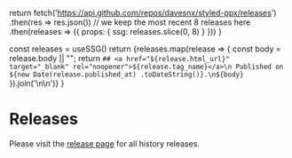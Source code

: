 
  return fetch('https://api.github.com/repos/davesnx/styled-ppx/releases')
    .then(res => res.json())
    // we keep the most recent 8 releases here
    .then(releases => ({ props: { ssg: releases.slice(0, 8) } }))
}

  const releases = useSSG()
  return <Markdown>{releases.map(release => {
    const body = release.body || "";
    return `## <a href="${release.html_url}" target="_blank" rel="noopener">${release.tag_name}</a>\n
Published on ${new Date(release.published_at) .toDateString()}.\n${body}`
  }).join('\n\n')}</Markdown>
}

# Releases

Please visit the [release page](https://github.com/davesnx/styled-ppx/releases) for all history releases.
